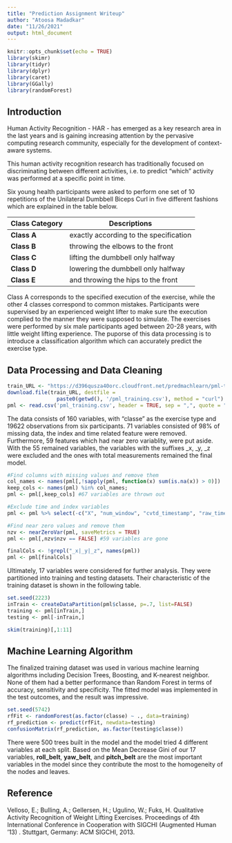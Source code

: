 ```yaml
---
title: "Prediction Assignment Writeup"
author: "Atoosa Madadkar"
date: "11/26/2021"
output: html_document
---
```


```r
knitr::opts_chunk$set(echo = TRUE)
library(skimr)
library(tidyr)
library(dplyr)
library(caret)
library(GGally)
library(randomForest)
```

## Introduction

Human Activity Recognition - HAR - has emerged as a key research area in the last years and is gaining increasing attention by the pervasive computing research community, especially for the development of context-aware systems.

This human activity recognition research has traditionally focused on discriminating between different activities, i.e. to predict "which" activity was performed at a specific point in time. 

Six young health participants were asked to perform one set of 10 repetitions of the Unilateral Dumbbell Biceps Curl in five different fashions which are explained in the table below.

Class Category  | Descriptions
------------- | -------------
__Class A__ |	exactly according to the specification
__Class B__	| throwing the elbows to the front
__Class C__ |	lifting the dumbbell only halfway
__Class D__ | lowering the dumbbell only halfway
__Class E__	| and throwing the hips to the front

Class A corresponds to the specified execution of the exercise, while the other 4 classes correspond to common mistakes. Participants were supervised by an experienced weight lifter to make sure the execution complied to the manner they were supposed to simulate. The exercises were performed by six male participants aged between 20-28 years, with little weight lifting experience. 
The puporse of this data processing is to introduce a classification algorithm which can accurately predict the exercise type.

## Data Processing and Data Cleaning

```r
train_URL <- "https://d396qusza40orc.cloudfront.net/predmachlearn/pml-training.csv"
download.file(train_URL, destfile = 
                paste0(getwd(), '/pml_training.csv'), method = "curl")
pml <- read.csv('pml_training.csv', header = TRUE, sep = ",", quote = "\"")
```
The data consists of 160 variables, with "classe" as the exercise type and 19622 observations from six participants. 71 variables consisted of 98% of missing data, the index and time related feature were removed. Furthermore, 59 features which had near zero variablity, were put aside. 
With the 55 remained variables, the variables with the suffixes _x, _y, _z were excluded and the ones with total measurements remained the final model. 

```r
#Find columns with missing values and remove them 
col_names <- names(pml[,!sapply(pml, function(x) sum(is.na(x)) > 0)])
keep_cols <- names(pml) %in% col_names;
pml <- pml[,keep_cols] #67 variables are thrown out

#Exclude time and index variables 
pml <- pml %>% select(-c("X", "num_window", "cvtd_timestamp", "raw_timestamp_part_1", "raw_timestamp_part_2" ))

#Find near zero values and remove them
nzv <- nearZeroVar(pml, saveMetrics = TRUE)
pml <- pml[,nzv$nzv == FALSE] #59 variables are gone

finalCols <- !grepl("_x|_y|_z", names(pml))
pml <- pml[finalCols]
```

Ultimately, 17 variables were considered for further analysis. They were partitioned into training and testing datasets. Their characteristic of the training dataset is shown in the following table.

```r
set.seed(2223)
inTrain <- createDataPartition(pml$classe, p=.7, list=FALSE)
training <- pml[inTrain,]
testing <- pml[-inTrain,]

skim(training)[,1:11]
```


## Machine Learning Algorithm
The finalized training dataset was used in various machine learning algorithms including Decision Trees, Boosting, and K-nearest neighbor. None of them had a better performance than Random Forest in terms of accuracy, sensitivity and specificity. The fitted model was implemented in the test outcomes, and the result was impressive.

```r
set.seed(5742)
rfFit <- randomForest(as.factor(classe) ~ ., data=training)
rf_prediction <- predict(rfFit, newdata=testing)
confusionMatrix(rf_prediction, as.factor(testing$classe))
```
There were 500 trees built in the model and the model tried 4 different variables at each split.
Based on the Mean Decrease Gini of our 17 variables, __roll_belt__, __yaw_belt__, and __pitch_belt__ are the most important variables in the model since they contribute the most to the homogeneity of the nodes and leaves.

## Reference
Velloso, E.; Bulling, A.; Gellersen, H.; Ugulino, W.; Fuks, H. Qualitative Activity Recognition of Weight Lifting Exercises. Proceedings of 4th International Conference in Cooperation with SIGCHI (Augmented Human '13) . Stuttgart, Germany: ACM SIGCHI, 2013.

